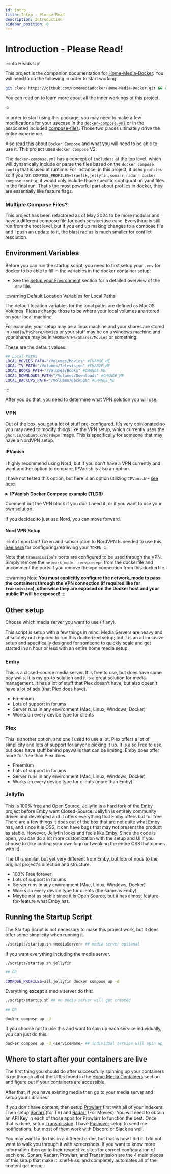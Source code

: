 ```yaml
---
id: intro
title: Intro - Please Read
description: Introduction
sidebar_position: 0
---
```


# Introduction - Please Read!

:::info Heads Up!

This project is the companion documentation for [Home-Media-Docker](https://github.com/Homemediadocker/Home-Media-Docker). You will need to do the following in order to start working:

```bash
git clone https://github.com/Homemediadocker/Home-Media-Docker.git && cd Home-Media-Docker
```

You can read on to learn more about all the inner workings of this project.

:::

In order to start using this package, you may need to make a few modifications for your usecase in the [`docker-compose.yml`](https://github.com/Homemediadocker/Home-Media-Docker/blob/main/docker-compose.yml) or in the associated included [compose-files](https://github.com/Homemediadocker/Home-Media-Docker/blob/main/compose-files). Those two places ultimately drive the entire experience.

Also [read this](https://docs.docker.com/compose/install/) about `Docker Compose` and what you will need to be able to use it. This project uses `docker compose` V2.

The `docker-compose.yml` has a concept of `includes:` at the top level, which will dynamically include or parse the files based on the `docker compose config` that is used at runtime. For instance, in this project, it uses `profiles` so if you ran `COMPOSE_PROFILES=traefik,jellyfin,sonarr,radarr docker compose config`, it would only include those specific configuration yaml files in the final run. That's the most powerful part about profiles in docker, they are essentially like feature flags.

### Multiple Compose Files?

This project has been refactored as of May 2024 to be more modular and have a different compose file for each service/use case. Everything is still run from the root level, but if you end up making changes to a compose file and I push an update to it, the blast radius is much smaller for conflict resolution.

## Environment Variables

Before you can run the startup script, you need to first setup your `.env` for docker to be able to fill in the variables in the docker container setup:

- See the [Setup your Environment](./getting-started/setup-env.mdx) section for a detailed overview of the `.env` file.

:::warning Default Location Variables for Local Paths

The default location variables for the local paths are defined as MacOS Volumes. Please change those to be where your local volumes are stored on your local machine.

For example, your setup may be a linux machine and your shares are stored in `/media/MyShare/Movies` or your stuff may be on a windows machine and your shares may be in `%HOMEPATH%/Shares/Movies` or something.

These are the default values:

```bash
## Local Paths
LOCAL_MOVIES_PATH="/Volumes/Movies" #CHANGE_ME
LOCAL_TV_PATH="/Volumes/Television" #CHANGE_ME
LOCAL_BOOKS_PATH="/Volumes/Books" #CHANGE_ME
LOCAL_DOWNLOADS_PATH="/Volumes/Downloads" #CHANGE_ME
LOCAL_BACKUPS_PATH="/Volumes/Backups" #CHANGE_ME
```

:::

After you do that, you need to determine what VPN solution you will use.

### VPN

Out of the box, you get a lot of stuff pre-configured. It's very opinionated so you may need to modify things like the VPN setup, which currently uses the `ghcr.io/bubuntux/nordvpn` image. This is specifically for someone that may have a NordVPN setup.

#### IPVanish

I highly recommend using Nord, but if you don't have a VPN currently and want another option to compare, IPVanish is also an option.

I have not tested this option, but here is an option utilizing `IPVanish` - [see here](https://hub.docker.com/r/brettmcgin/ipvanish).

<details>
    <summary><strong>IPVanish Docker Compose example (TLDR)</strong></summary>

```yaml
version: "3"
services:
  ipvanish:
    cap_add:
      - NET_ADMIN
      - NET_RAW
      - SYS_MODULE
    container_name: ipvanish
    devices:
      - /dev/net/tun
    environment:
      PASSWORD: YOUR_PASSWORD
      REGION: YOUR_REGION
      USERNAME: YOUR_USERNAME
      image: brettmcgin/private_internet_access
    ports:
      - <portsNeededByOtherService>
  busybox: # example service in the VPN network
    container_name: busybox
    image: busybox
    network_mode: service:ipvanish
    command: ifconfig | grep inet
```

</details>

Comment out the VPN block if you don't need it, or if you want to use your own solution.

If you decided to just use Nord, you can move forward.

#### Nord VPN Setup

:::info Important!
Token and subscription to NordVPN Is needed to use this.
[See here](https://support.nordvpn.com/hc/en-us/articles/20286980309265-How-to-use-a-token-with-NordVPN-on-Linux) for configuring/retrieving your `TOKEN`.
:::

Note that `transmission`'s ports are configured to be used through the VPN. Simply remove the `network_mode: service:vpn` from the dockerfile and uncomment the ports if you remove the vpn connection from this dockerfile.

:::warning Note
**You must explicitly configure the network_mode to pass the containers through the VPN connection (if required like for `transmission`), otherwise they are exposed on the Docker host and your public IP will be exposed!**
:::

## Other setup

Choose which media server you want to use (if any).

This script is setup with a few things in mind: Media Servers are heavy and absolutely not required to run this dockerized setup; but it is an all inclusive setup and specifically designed for someone to quickly scale and get started in an hour or less with an entire home media setup.

### Emby

This is a closed-source media server. It is free to use, but does have some pay walls. It is my go-to solution and it is a great solution for media management. It has a lot of stuff that Plex doesn't have, but also doesn't have a lot of ads (that Plex does have).

- Freemium
- Lots of support in forums
- Server runs in any environment (Mac, Linux, Windows, Docker)
- Works on every device type for clients

### Plex

This is another option, and one I used to use a lot. Plex offers a lot of simplicity and lots of support for anyone picking it up. It is also Free to use, but does have stuff behind paywalls that can be limiting. Emby does offer more for free than Plex does.

- Freemium
- Lots of support in forums
- Server runs in any environment (Mac, Linux, Windows, Docker)
- Works on every device type for clients (more than Emby)

### Jellyfin

This is 100% free and Open Source. Jellyfin is a hard fork of the Emby project before Emby went Closed-Source. Jellyfin is entirely community driven and developed and it offers everything that Emby offers but for free. There are a few things it does out of the box that are not quite what Emby has, and since it is OSS, it can have bugs that may not present the product as stable. However, Jellyfin looks and feels like Emby. Since the code is open, you can do a lot more customization with the setup and UI if you choose to (like adding your own logo or tweaking the entire CSS that comes with it).

The UI is similar, but yet very different from Emby, but lots of nods to the original project's direction and structure.

- 100% Free forever
- Lots of support in forums
- Server runs in any environment (Mac, Linux, Windows, Docker)
- Works on every device type for clients (the same as Emby)
- Maybe not as stable since it is Open Source, but it has almost feature-for-feature what Emby has.

## Running the Startup Script

The Startup Script is not necessary to make this project work, but it does offer some simplicity when running it.

```bash
./scripts/startup.sh <mediaServer> ## media server optional
```

If you want everything including the media server.

```bash
./scripts/startup.sh jellyfin

## OR

COMPOSE_PROFILES=all,jellyfin docker compose up -d
```

Everything **except** a media server do this:

```bash
./script/startup.sh ## no media server will get created

## OR

docker compose up -d
```

If you choose not to use this and want to spin up each service individually, you can just do this:

```bash
docker compose up -d <serviceName> ## individual service will spin up
```

## Where to start after your containers are live

The first thing you should do after successfully spinning up your containers is go through all of the URLs found in the [Home Media Containers](/docs/category/home-media-containers/) section and figure out if your containers are accessible.

After that, if you have existing media then go to your media server and setup your Libraries.

If you don't have content, then setup [Prowlarr](./home-media-containers/web-crawlers.mdx#prowlarr) first with all of your indexers. Then setup [Sonarr](./home-media-containers/pvr-clients.mdx#sonarr) (for TV) and [Radarr](./home-media-containers/pvr-clients.mdx#radarr) (For Movies). You will need to obtain an API Key in each of those apps for Prowlarr to function the best. Once that is done, setup [Transmission](./home-media-containers/download-client.mdx#transmission). I have [Pushover](https://pushover.net/) setup to send me notifications, but most of them work with Discord or Slack as well.

You may want to do this in a different order, but that is how I did it. I do not want to walk you through it with screenshots. If you want to know more information then go to their respective sites for correct configuration of each one. Sonarr, Radarr, Prowlarr, and Transmission are the 4 main pieces of this setup that make it :chef-kiss: and completely automates all of the content gathering.

